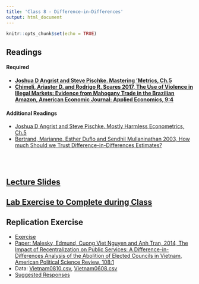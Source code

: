 ```yaml
---
title: 'Class 8 - Difference-in-Differences'
output: html_document
---
```


```r
knitr::opts_chunk$set(echo = TRUE)
```

## Readings
#### Required
- **[Joshua D Angrist and Steve Pischke. Mastering 'Metrics, Ch.5](Classes/Class_8/Readings/Angrist & Pischke Ch5.pdf)**
- **[Chimeli, Ariaster D. and Rodrigo R. Soares 2017, The Use of Violence in Illegal Markets: Evidence from Mahogany Trade in the Brazilian Amazon, American Economic Journal: Applied Economics, 9:4](Classes/Class_8/Readings/Chimeli_Soares.pdf)**

#### Additional Readings
- [Joshua D Angrist and Steve Pischke. Mostly Harmless Econometrics, Ch.5 ](Classes/Class_8/Readings/A&P_Ch5.pdf)
- [Bertrand, Marianne, Esther Duflo and Sendhil Mullaninathan 2003, How much Should we Trust Difference-in-Differences Estimates?](Classes/Class_8/Readings/Bertrand et al 2003.pdf)

<br> </br>

## [Lecture Slides](Classes/Class_8/Slides_DinD_v1.pdf)

## [Lab Exercise to Complete during Class](Classes/Class_8/Lab Exercise/Exercise_DinD_v1.pdf)

## Replication Exercise
- [Exercise](Classes/Class_8/Replication/Replication_6_v2.pdf)
- [Paper: Malesky, Edmund, Cuong Viet Nguyen and Anh Tran, 2014, The Impact of Recentralization on Public Services: A Difference-in-Differences Analysis of the Abolition of Elected Councils in Vietnam, American Political Science Review, 108:1](Classes/Class_8/Replication/Malesky 2014.pdf)
- Data: [Vietnam0810.csv](Classes/Class_8/Replication/Vietnam0810.csv), [Vietnam0608.csv](Classes/Class_8/Replication/Vietnam0608.csv)
- [Suggested Responses](Classes/Class_8/Replication/Replication_6_diff_in_diff_v2_Suggested_Responses.pdf)

